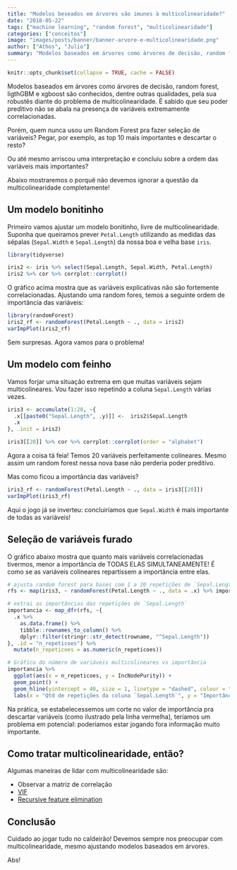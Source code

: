 ```yaml
---
title: "Modelos beseados em árvores são imunes à multicolinearidade?"
date: "2018-05-22"
tags: ["machine learning", "random forest", "multicolinearidade"]
categories: ["conceitos"]
image: "images/posts/banner/banner-arvore-e-multicolinearidade.png"
author: ["Athos", "Julio"]
summary: "Modelos baseados em árvores como árvores de decisão, random forest, ligthGBM e xgboost são conhecidos, dentre outras qualidades, pela sua robustês diante do problema de multicolinearidade. Esse post mostra que isso não é totalmente verdade."
---
```


```r
knitr::opts_chunk$set(collapse = TRUE, cache = FALSE)
```

Modelos baseados em árvores como árvores de decisão, random forest, ligthGBM e xgboost são conhecidos, dentre outras qualidades, pela sua robustês diante do problema de multicolinearidade. É sabido que seu poder preditivo não se abala na presença de variáveis extremamente correlacionadas.

Porém, quem nunca usou um Random Forest pra fazer seleção de variáveis? Pegar, por exemplo, as top 10 mais importantes e descartar o resto?

Ou até mesmo arriscou uma interpretação e concluiu sobre a ordem das variáveis mais importantes?

Abaixo mostraremos o porquê não devemos ignorar a questão da multicolinearidade completamente!

## Um modelo bonitinho

Primeiro vamos ajustar um modelo bonitinho, livre de multicolinearidade. Suponha que queiramos prever `Petal.Length` utilizando as medidas das sépalas (`Sepal.Width` e `Sepal.Length`) da nossa boa e velha base `iris`.

```r
library(tidyverse)

iris2 <- iris %>% select(Sepal.Length, Sepal.Width, Petal.Length)
iris2 %>% cor %>% corrplot::corrplot()
```

O gráfico acima mostra que as variáveis explicativas não são fortemente correlacionadas. Ajustando uma random fores, temos a seguinte ordem de importância das variáveis:

```r
library(randomForest)
iris2_rf <- randomForest(Petal.Length ~ ., data = iris2)
varImpPlot(iris2_rf)
```

Sem surpresas. Agora vamos para o problema!

## Um modelo com feinho

Vamos forjar uma situação extrema em que muitas variáveis sejam multicolineares. Vou fazer isso repetindo a coluna `Sepal.Length` várias vezes.

```r
iris3 <- accumulate(1:20, ~{
  .x[[paste0("Sepal.Length", .y)]] <-  iris2$Sepal.Length
  .x
}, .init = iris2)

iris3[[20]] %>% cor %>% corrplot::corrplot(order = "alphabet")
```

Agora a coisa tá feia! Temos 20 variáveis perfeitamente colineares. Mesmo assim um random forest nessa nova base não perderia poder preditivo. 

Mas como ficou a importância das variáveis?

```r
iris3_rf <- randomForest(Petal.Length ~ ., data = iris3[[20]])
varImpPlot(iris3_rf)
```

Aqui o jogo já se inverteu: concluiríamos que `Sepal.Width` é mais importante de todas as variáveis!

## Seleção de variáveis furado

O gráfico abaixo mostra que quanto mais variáveis correlacionadas tivermos, menor a importância de TODAS ELAS SIMULTANEAMENTE! É como se as variáveis colineares repartissem a importância entre elas.

```r
# ajusta random forest para bases com 1 a 20 repetições de `Sepal.Length`
rfs <- map(iris3, ~ randomForest(Petal.Length ~ ., data = .x) %>% importance)

# extrai as importâncias das repetições de `Sepal.Length`
importancia <- map_dfr(rfs, ~{
  .x %>% 
    as.data.frame() %>% 
    tibble::rownames_to_column() %>% 
    dplyr::filter(stringr::str_detect(rowname, "^Sepal.Length"))
}, .id = "n_repeticoes") %>%
  mutate(n_repeticoes = as.numeric(n_repeticoes))

# Gráfico do número de variáveis multicolineares vs importância
importancia %>%
  ggplot(aes(x = n_repeticoes, y = IncNodePurity)) +
  geom_point() +
  geom_hline(yintercept = 40, size = 1, linetype = "dashed", colour = "red") +
  labs(x = "Qtd de repetições da coluna `Sepal.Length`", y = "Importância", title = "Gráfico da relação entre o número de variáveis multicolineares vs importância")
```


Na prática, se estabelecessemos um corte no valor de importância pra descartar variáveis (como ilustrado pela linha vermelha), teríamos um problema em potencial: poderíamos estar jogando fora informação muito importante.

## Como tratar multicolinearidade, então?

Algumas maneiras de lidar com multicolinearidade são:

- Observar a matriz de correlação
- [VIF](http://www.sthda.com/english/articles/39-regression-model-diagnostics/160-multicollinearity-essentials-and-vif-in-r/)
- [Recursive feature elimination](https://machinelearningmastery.com/feature-selection-with-the-caret-r-package/)

## Conclusão

Cuidado ao jogar tudo no caldeirão! Devemos sempre nos preocupar com multicolinearidade, mesmo ajustando modelos baseados em árvores.

Abs!





